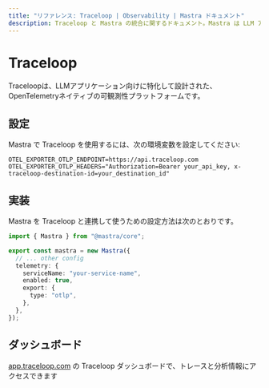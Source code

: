 ```yaml
---
title: "リファレンス: Traceloop | Observability | Mastra ドキュメント"
description: Traceloop と Mastra の統合に関するドキュメント。Mastra は LLM アプリケーション向けの OpenTelemetry ネイティブなオブザーバビリティプラットフォームです。
---
```


# Traceloop

Traceloopは、LLMアプリケーション向けに特化して設計された、OpenTelemetryネイティブの可観測性プラットフォームです。

## 設定

Mastra で Traceloop を使用するには、次の環境変数を設定してください:

```env
OTEL_EXPORTER_OTLP_ENDPOINT=https://api.traceloop.com
OTEL_EXPORTER_OTLP_HEADERS="Authorization=Bearer your_api_key, x-traceloop-destination-id=your_destination_id"
```


## 実装

Mastra を Traceloop と連携して使うための設定方法は次のとおりです。

```typescript
import { Mastra } from "@mastra/core";

export const mastra = new Mastra({
  // ... other config
  telemetry: {
    serviceName: "your-service-name",
    enabled: true,
    export: {
      type: "otlp",
    },
  },
});
```


## ダッシュボード

[app.traceloop.com](https://app.traceloop.com) の Traceloop ダッシュボードで、トレースと分析情報にアクセスできます
